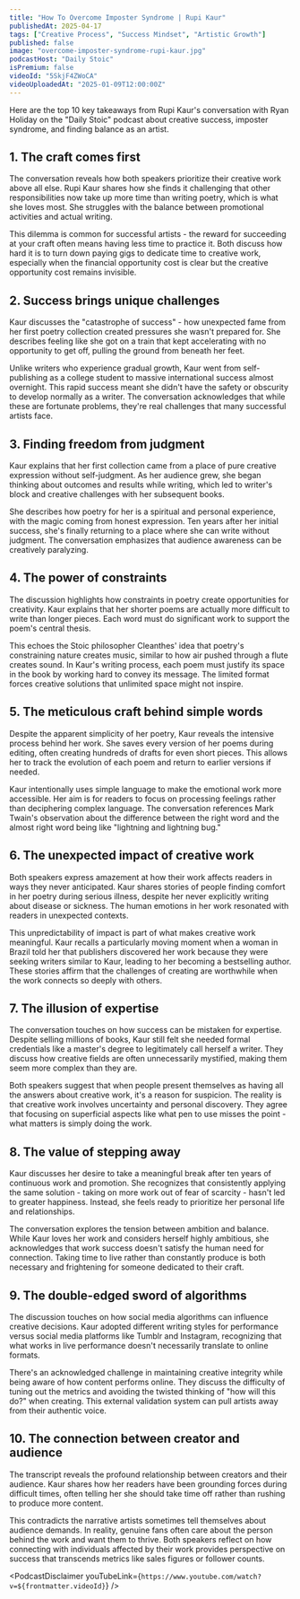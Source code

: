 ```yaml
---
title: "How To Overcome Imposter Syndrome | Rupi Kaur"
publishedAt: 2025-04-17
tags: ["Creative Process", "Success Mindset", "Artistic Growth"]
published: false
image: "overcome-imposter-syndrome-rupi-kaur.jpg"
podcastHost: "Daily Stoic"
isPremium: false
videoId: "5SkjF4ZWoCA"
videoUploadedAt: "2025-01-09T12:00:00Z"
---
```



<PodcastSummaryPageLayout frontmatter={frontmatter}>
Here are the top 10 key takeaways from Rupi Kaur's conversation with Ryan Holiday on the "Daily Stoic" podcast about creative success, imposter syndrome, and finding balance as an artist.

## 1. The craft comes first

The conversation reveals how both speakers prioritize their creative work above all else. Rupi Kaur shares how she finds it challenging that other responsibilities now take up more time than writing poetry, which is what she loves most. She struggles with the balance between promotional activities and actual writing.

This dilemma is common for successful artists - the reward for succeeding at your craft often means having less time to practice it. Both discuss how hard it is to turn down paying gigs to dedicate time to creative work, especially when the financial opportunity cost is clear but the creative opportunity cost remains invisible.

## 2. Success brings unique challenges

Kaur discusses the "catastrophe of success" - how unexpected fame from her first poetry collection created pressures she wasn't prepared for. She describes feeling like she got on a train that kept accelerating with no opportunity to get off, pulling the ground from beneath her feet.

Unlike writers who experience gradual growth, Kaur went from self-publishing as a college student to massive international success almost overnight. This rapid success meant she didn't have the safety or obscurity to develop normally as a writer. The conversation acknowledges that while these are fortunate problems, they're real challenges that many successful artists face.

## 3. Finding freedom from judgment

Kaur explains that her first collection came from a place of pure creative expression without self-judgment. As her audience grew, she began thinking about outcomes and results while writing, which led to writer's block and creative challenges with her subsequent books.

She describes how poetry for her is a spiritual and personal experience, with the magic coming from honest expression. Ten years after her initial success, she's finally returning to a place where she can write without judgment. The conversation emphasizes that audience awareness can be creatively paralyzing.

## 4. The power of constraints

The discussion highlights how constraints in poetry create opportunities for creativity. Kaur explains that her shorter poems are actually more difficult to write than longer pieces. Each word must do significant work to support the poem's central thesis.

This echoes the Stoic philosopher Cleanthes' idea that poetry's constraining nature creates music, similar to how air pushed through a flute creates sound. In Kaur's writing process, each poem must justify its space in the book by working hard to convey its message. The limited format forces creative solutions that unlimited space might not inspire.

## 5. The meticulous craft behind simple words

Despite the apparent simplicity of her poetry, Kaur reveals the intensive process behind her work. She saves every version of her poems during editing, often creating hundreds of drafts for even short pieces. This allows her to track the evolution of each poem and return to earlier versions if needed.

Kaur intentionally uses simple language to make the emotional work more accessible. Her aim is for readers to focus on processing feelings rather than deciphering complex language. The conversation references Mark Twain's observation about the difference between the right word and the almost right word being like "lightning and lightning bug."

## 6. The unexpected impact of creative work

Both speakers express amazement at how their work affects readers in ways they never anticipated. Kaur shares stories of people finding comfort in her poetry during serious illness, despite her never explicitly writing about disease or sickness. The human emotions in her work resonated with readers in unexpected contexts.

This unpredictability of impact is part of what makes creative work meaningful. Kaur recalls a particularly moving moment when a woman in Brazil told her that publishers discovered her work because they were seeking writers similar to Kaur, leading to her becoming a bestselling author. These stories affirm that the challenges of creating are worthwhile when the work connects so deeply with others.

## 7. The illusion of expertise

The conversation touches on how success can be mistaken for expertise. Despite selling millions of books, Kaur still felt she needed formal credentials like a master's degree to legitimately call herself a writer. They discuss how creative fields are often unnecessarily mystified, making them seem more complex than they are.

Both speakers suggest that when people present themselves as having all the answers about creative work, it's a reason for suspicion. The reality is that creative work involves uncertainty and personal discovery. They agree that focusing on superficial aspects like what pen to use misses the point - what matters is simply doing the work.

## 8. The value of stepping away

Kaur discusses her desire to take a meaningful break after ten years of continuous work and promotion. She recognizes that consistently applying the same solution - taking on more work out of fear of scarcity - hasn't led to greater happiness. Instead, she feels ready to prioritize her personal life and relationships.

The conversation explores the tension between ambition and balance. While Kaur loves her work and considers herself highly ambitious, she acknowledges that work success doesn't satisfy the human need for connection. Taking time to live rather than constantly produce is both necessary and frightening for someone dedicated to their craft.

## 9. The double-edged sword of algorithms

The discussion touches on how social media algorithms can influence creative decisions. Kaur adopted different writing styles for performance versus social media platforms like Tumblr and Instagram, recognizing that what works in live performance doesn't necessarily translate to online formats.

There's an acknowledged challenge in maintaining creative integrity while being aware of how content performs online. They discuss the difficulty of tuning out the metrics and avoiding the twisted thinking of "how will this do?" when creating. This external validation system can pull artists away from their authentic voice.

## 10. The connection between creator and audience

The transcript reveals the profound relationship between creators and their audience. Kaur shares how her readers have been grounding forces during difficult times, often telling her she should take time off rather than rushing to produce more content.

This contradicts the narrative artists sometimes tell themselves about audience demands. In reality, genuine fans often care about the person behind the work and want them to thrive. Both speakers reflect on how connecting with individuals affected by their work provides perspective on success that transcends metrics like sales figures or follower counts.

<PodcastDisclaimer
  youTubeLink={`https://www.youtube.com/watch?v=${frontmatter.videoId}`}
/>

</PodcastSummaryPageLayout>
